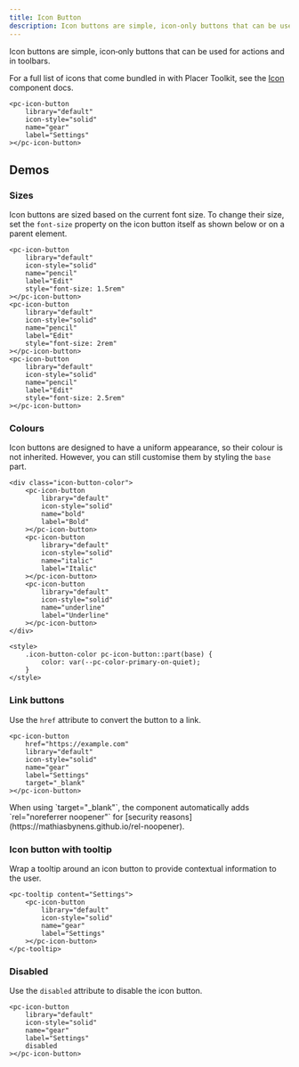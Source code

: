 ```yaml
---
title: Icon Button
description: Icon buttons are simple, icon‐only buttons that can be used for actions and in toolbars.
---
```


Icon buttons are simple, icon‐only buttons that can be used for actions and in toolbars.

For a full list of icons that come bundled in with Placer Toolkit, see the [Icon](/components/icon) component docs.

```demo:open
<pc-icon-button
    library="default"
    icon-style="solid"
    name="gear"
    label="Settings"
></pc-icon-button>
```

## Demos

### Sizes

Icon buttons are sized based on the current font size. To change their size, set the `font-size` property on the icon button itself as shown below or on a parent element.

```demo
<pc-icon-button
    library="default"
    icon-style="solid"
    name="pencil"
    label="Edit"
    style="font-size: 1.5rem"
></pc-icon-button>
<pc-icon-button
    library="default"
    icon-style="solid"
    name="pencil"
    label="Edit"
    style="font-size: 2rem"
></pc-icon-button>
<pc-icon-button
    library="default"
    icon-style="solid"
    name="pencil"
    label="Edit"
    style="font-size: 2.5rem"
></pc-icon-button>
```

### Colours

Icon buttons are designed to have a uniform appearance, so their colour is not inherited. However, you can still customise them by styling the `base` part.

```demo
<div class="icon-button-color">
    <pc-icon-button
        library="default"
        icon-style="solid"
        name="bold"
        label="Bold"
    ></pc-icon-button>
    <pc-icon-button
        library="default"
        icon-style="solid"
        name="italic"
        label="Italic"
    ></pc-icon-button>
    <pc-icon-button
        library="default"
        icon-style="solid"
        name="underline"
        label="Underline"
    ></pc-icon-button>
</div>

<style>
    .icon-button-color pc-icon-button::part(base) {
        color: var(--pc-color-primary-on-quiet);
    }
</style>
```

### Link buttons

Use the `href` attribute to convert the button to a link.

```demo
<pc-icon-button
    href="https://example.com"
    library="default"
    icon-style="solid"
    name="gear"
    label="Settings"
    target="_blank"
></pc-icon-button>
```

<pc-callout appearance="primary">
    <pc-icon
        library="default"
        icon-style="solid"
        name="shield-halved"
        slot="icon"
    ></pc-icon>
    When using `target="_blank"`, the component automatically adds `rel="noreferrer noopener"` for [security reasons](https://mathiasbynens.github.io/rel-noopener).
</pc-callout>

### Icon button with tooltip

Wrap a tooltip around an icon button to provide contextual information to the user.

```demo
<pc-tooltip content="Settings">
    <pc-icon-button
        library="default"
        icon-style="solid"
        name="gear"
        label="Settings"
    ></pc-icon-button>
</pc-tooltip>
```

### Disabled

Use the `disabled` attribute to disable the icon button.

```demo
<pc-icon-button
    library="default"
    icon-style="solid"
    name="gear"
    label="Settings"
    disabled
></pc-icon-button>
```
